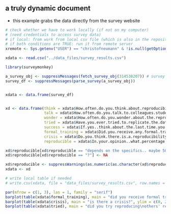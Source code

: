 ## a truly dynamic document

- this example grabs the data directly from the survey website


```r
# check whether we have to work locally (if not on my computer) 
# (need credentials to access survey data)
# if local: from work from local csv file (which is also in the repository)
# if both conditions are TRUE: run it from remote server
xremote <- Sys.getenv("USER") == "christofneumann" & !is.null(getOption("sm_oauth_token"))

```

```r
xdata <- read.csv("../data_files/survey_results.csv")
```


```r
library(surveymonkey)

a_survey_obj <- suppressMessages(fetch_survey_obj(314538207)) # survey's ID goes here
survey_df <- suppressMessages(parse_survey(a_survey_obj))


xdata <- data.frame(survey_df)


xd <- data.frame(think = xdata$How.often.do.you.think.about.reproducibility.,
                 talk = xdata$How.often.do.you.talk.to.colleagues.students.supervisors.about.reproducibility.,
                 wonder = xdata$How.often.do.you.wonder.about.the.reproducibility.of.published.work.,
                 tried = xdata$Have.you.ever.tried.to.replicate.the.data.processing.and.or.statistical.analyses.from.a.published.study.,
                 success = xdata$If.yes..think.about.the.last.time.you.tried..Were.you.successful.,
                 formal_training = xdata$Did.you.receive.any.formal.training.about.producing.reproducible.research.,
                 crisis = xdata$Do.you.think.there.is.a.reproducibility.crisis.in.your.field.of.research.,
                 reproducible = xdata$In.your.opinion..what.percentage.of.published.results.in.your.research.field.are.reproducible.)

xd$reproducible[xd$reproducible == "depends on the specifics.. maybe 50-60? "] <- 55
xd$reproducible[xd$reproducible == "?"] <- NA

xd$reproducible <- suppressWarnings(as.numeric(as.character(xd$reproducible)))
xdata <- xd

# write local table if needed
# write.csv(xdata, file = "data_files/survey_results.csv", row.names = FALSE, quote = FALSE)

```


```r
par(mfrow = c(1, 3), las = 1, family = "serif")
barplot(table(xdata$formal_training), main = "did you receive formal training?", ylim = c(0, 20), xpd = TRUE)
barplot(table(xdata$crisis), main = "is there a crisis?", ylim = c(0, 20), xpd = TRUE)
barplot(table(xdata$tried), main = "did you try reproducing\nothers' results?", ylim = c(0, 20), xpd = TRUE)
```

